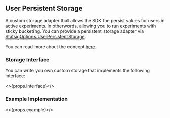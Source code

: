 ## User Persistent Storage

A custom storage adapter that allows the SDK the persist values for users in active experiments.
In otherwords, allowing you to run experiments with sticky bucketing.
You can provide a persistent storage adapter via [StatsigOptions.UserPersistentStorage](#statsig-options).

You can read more about the concept [here](/client/concepts/user_persistent_storage).

### Storage Interface

You can write you own custom storage that implements the following interface:

<>{props.interface}</>

### Example Implementation

<>{props.example}</>